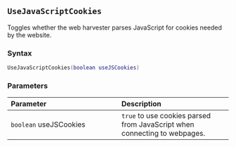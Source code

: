 ::: {.minipage data-latex="{\textwidth}"}
## `UseJavaScriptCookies`

Toggles whether the web harvester parses JavaScript\index{web harvester!settings} for cookies needed by the website.

### Syntax {-}

``` .lua
UseJavaScriptCookies(boolean useJSCookies)
```

### Parameters {-}

**Parameter** | **Description**
| :-- | :-- |
| `boolean` useJSCookies | `true` to use cookies parsed from JavaScript when connecting to webpages. |
:::
